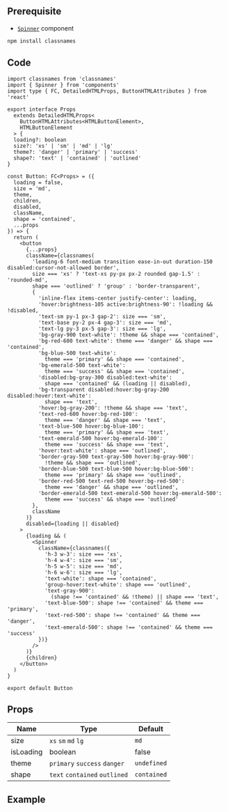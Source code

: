 
## Prerequisite

- [`Spinner`](/docs/components/Spinner) component

```bash npm2yarn
npm install classnames
```

## Code

```tsx title="components/Button/index.tsx"
import classnames from 'classnames'
import { Spinner } from 'components'
import type { FC, DetailedHTMLProps, ButtonHTMLAttributes } from 'react'

export interface Props
  extends DetailedHTMLProps<
    ButtonHTMLAttributes<HTMLButtonElement>,
    HTMLButtonElement
  > {
  loading?: boolean
  size?: 'xs' | 'sm' | 'md' | 'lg'
  theme?: 'danger' | 'primary' | 'success'
  shape?: 'text' | 'contained' | 'outlined'
}

const Button: FC<Props> = ({
  loading = false,
  size = 'md',
  theme,
  children,
  disabled,
  className,
  shape = 'contained',
  ...props
}) => {
  return (
    <button
      {...props}
      className={classnames(
        'leading-6 font-medium transition ease-in-out duration-150 disabled:cursor-not-allowed border',
        size === 'xs' ? 'text-xs py-px px-2 rounded gap-1.5' : 'rounded-md',
        shape === 'outlined' ? 'group' : 'border-transparent',
        {
          'inline-flex items-center justify-center': loading,
          'hover:brightness-105 active:brightness-90': !loading && !disabled,
          'text-sm py-1 px-3 gap-2': size === 'sm',
          'text-base py-2 px-4 gap-3': size === 'md',
          'text-lg py-3 px-5 gap-3': size === 'lg',
          'bg-gray-900 text-white': !theme && shape === 'contained',
          'bg-red-600 text-white': theme === 'danger' && shape === 'contained',
          'bg-blue-500 text-white':
            theme === 'primary' && shape === 'contained',
          'bg-emerald-500 text-white':
            theme === 'success' && shape === 'contained',
          'disabled:bg-gray-300 disabled:text-white':
            shape === 'contained' && (loading || disabled),
          'bg-transparent disabled:hover:bg-gray-200 disabled:hover:text-white':
            shape === 'text',
          'hover:bg-gray-200': !theme && shape === 'text',
          'text-red-600 hover:bg-red-100':
            theme === 'danger' && shape === 'text',
          'text-blue-500 hover:bg-blue-100':
            theme === 'primary' && shape === 'text',
          'text-emerald-500 hover:bg-emerald-100':
            theme === 'success' && shape === 'text',
          'hover:text-white': shape === 'outlined',
          'border-gray-500 text-gray-500 hover:bg-gray-900':
            !theme && shape === 'outlined',
          'border-blue-500 text-blue-500 hover:bg-blue-500':
            theme === 'primary' && shape === 'outlined',
          'border-red-500 text-red-500 hover:bg-red-500':
            theme === 'danger' && shape === 'outlined',
          'border-emerald-500 text-emerald-500 hover:bg-emerald-500':
            theme === 'success' && shape === 'outlined'
        },
        className
      )}
      disabled={loading || disabled}
    >
      {loading && (
        <Spinner
          className={classnames({
            'h-3 w-3': size === 'xs',
            'h-4 w-4': size === 'sm',
            'h-5 w-5': size === 'md',
            'h-6 w-6': size === 'lg',
            'text-white': shape === 'contained',
            'group-hover:text-white': shape === 'outlined',
            'text-gray-900':
              (shape !== 'contained' && !theme) || shape === 'text',
            'text-blue-500': shape !== 'contained' && theme === 'primary',
            'text-red-500': shape !== 'contained' && theme === 'danger',
            'text-emerald-500': shape !== 'contained' && theme === 'success'
          })}
        />
      )}
      {children}
    </button>
  )
}

export default Button
```

## Props

| Name      | Type                          | Default     |
| --------- | ----------------------------- | ----------- |
| size      | `xs` `sm` `md` `lg`           | `md`        |
| isLoading | boolean                       | false       |
| theme     | `primary` `success` `danger`  | `undefined` |
| shape     | `text` `contained` `outlined` | `contained` |

## Example

<Codesandbox name="button" />
